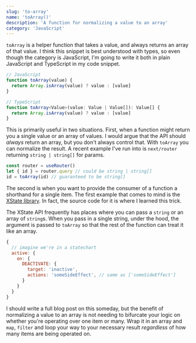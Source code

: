 ```yaml
---
slug: 'to-array'
name: 'toArray()'
description: 'A function for normalizing a value to an array'
category: 'JavaScript'
---
```


`toArray` is a helper function that takes a value, and always returns an array of that value. I think this snippet is best understood with types, so even though the category is JavaScript, I'm going to write it both in plain JavaScript and TypeScript in my code snippet.

```typescript
// JavaScript
function toArray(value) {
  return Array.isArray(value) ? value : [value]
}

// TypeScript
function toArray<Value>(value: Value | Value[]): Value[] {
  return Array.isArray(value) ? value : [value]
}
```

This is primarily useful in two situations. First, when a function might return you a single value or an array of values. I would argue that the API should _always_ return an array, but you don't always control that. With `toArray` you can normalize the result. A recent example I've run into is `next/router` returning `string | string[]` for params.

```javascript
const router = useRouter()
let { id } = router.query // could be string | string[]
id = toArray(id) // guaranteed to be string[]
```

The second is when you want to provide the consumer of a function a shorthand for a single item. The first example that comes to mind is the [XState library](https://github.com/statelyai/xstate). In fact, the source code for it is where I learned this trick.

The XState API frequently has places where you can pass a `string` or an array of `string`s. When you pass in a single string, under the hood, the argument is passed to `toArray` so that the rest of the function can treat it like an array.

```javascript
{
  // imagine we're in a statechart
  active: {
    on: {
      DEACTIVATE: {
        target: 'inactive',
        actions: 'someSideEffect', // same as ['someSideEffect']
      }
    }
  }
}
```

I should write a full blog post on this someday, but the benefit of normalizing a value to an array is not needing to bifurcate your logic on whether you're operating over one item or many. Wrap it in an array and `map`, `filter` and loop your way to your necessary result _regardless_ of how many items are being operated on.
